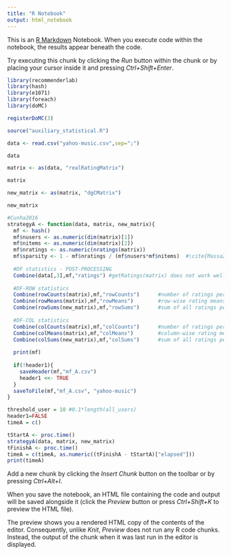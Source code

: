 ```yaml
---
title: "R Notebook"
output: html_notebook
---
```


This is an [R Markdown](http://rmarkdown.rstudio.com) Notebook. When you execute code within the notebook, the results appear beneath the code. 

Try executing this chunk by clicking the *Run* button within the chunk or by placing your cursor inside it and pressing *Ctrl+Shift+Enter*. 

```r
library(recommenderlab)
library(hash)
library(e1071) 
library(foreach)
library(doMC)
```
```r
registerDoMC(3)
```

```r
source("auxiliary_statistical.R")
```
```r
data <- read.csv("yahoo-music.csv",sep=";")
```

```r
data
```

```r
matrix <- as(data, "realRatingMatrix")
```

```r
matrix
```
```r
new_matrix <- as(matrix, "dgCMatrix") 
```

```r
new_matrix
```
```r
#Cunha2016
strategyA <- function(data, matrix, new_matrix){
  mf <- hash()
  mf$nusers <- as.numeric(dim(matrix)[1])
  mf$nitems <- as.numeric(dim(matrix)[2])
  mf$nratings <- as.numeric(nratings(matrix))
  mf$sparsity <- 1 - mf$nratings / (mf$nusers*mf$nitems)  #\cite{Massa2007,Huang2008a} 
  
  #DF statistics - POST-PROCESSING
  Combine(data[,3],mf,"ratings") #getRatings(matrix) does not work well with large datasets
  
  #DF-ROW statistics
  Combine(rowCounts(matrix),mf,"rowCounts")      #number of ratings per row
  Combine(rowMeans(matrix),mf,"rowMeans")        #row-wise rating means (excluding empty-cells)
  Combine(rowSums(new_matrix),mf,"rowSums")      #sum of all ratings per row
  
  #DF-COL statistics
  Combine(colCounts(matrix),mf,"colCounts")      #number of ratings per column
  Combine(colMeans(matrix),mf,"colMeans")        #column-wise rating means (excluding empty-cells)
  Combine(colSums(new_matrix),mf,"colSums")      #sum of all ratings per column
  
  print(mf)
  
  if(!header1){
    saveHeader(mf,"mf_A.csv")
    header1 <<- TRUE
  }
  saveToFile(mf,"mf_A.csv", "yahoo-music")
}
```

```r
threshold_user = 10 #0.1*length(all_users)
header1=FALSE
timeA = c()

tStartA <- proc.time()
strategyA(data, matrix, new_matrix)
tFinishA <- proc.time()
timeA = c(timeA, as.numeric((tFinishA - tStartA)["elapsed"]))
print(timeA)
```

Add a new chunk by clicking the *Insert Chunk* button on the toolbar or by pressing *Ctrl+Alt+I*.

When you save the notebook, an HTML file containing the code and output will be saved alongside it (click the *Preview* button or press *Ctrl+Shift+K* to preview the HTML file).

The preview shows you a rendered HTML copy of the contents of the editor. Consequently, unlike *Knit*, *Preview* does not run any R code chunks. Instead, the output of the chunk when it was last run in the editor is displayed.

